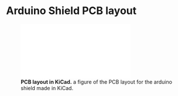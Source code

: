 # Arduino Shield PCB layout
![**PCB layout in KiCad.** a figure of the PCB layout for the arduino shield made in KiCad.](../Figures/arduino_shield.pdf)


